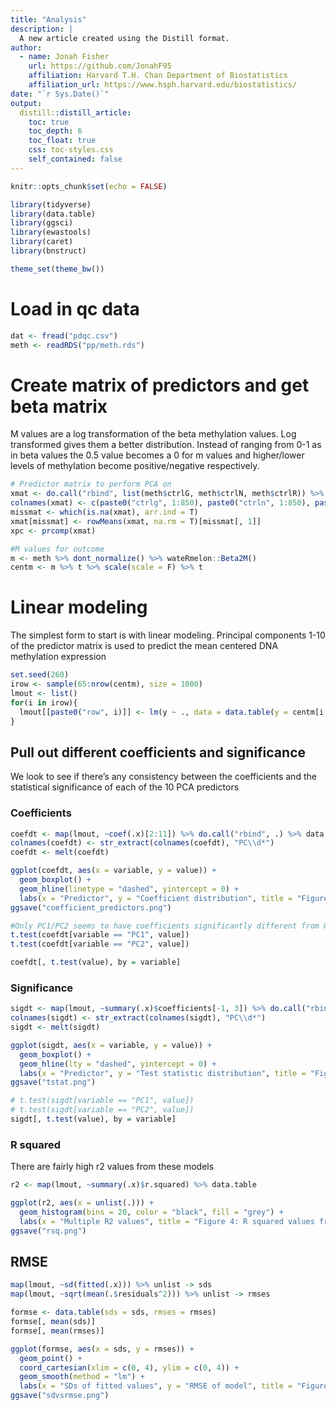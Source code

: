 ```yaml
---
title: "Analysis"
description: |
  A new article created using the Distill format.
author:
  - name: Jonah Fisher
    url: https://github.com/JonahF95
    affiliation: Harvard T.H. Chan Department of Biostatistics
    affiliation_url: https://www.hsph.harvard.edu/biostatistics/
date: "`r Sys.Date()`"
output: 
  distill::distill_article:
    toc: true
    toc_depth: 6
    toc_float: true
    css: toc-styles.css
    self_contained: false
---
```


```r
knitr::opts_chunk$set(echo = FALSE)

library(tidyverse)
library(data.table)
library(ggsci)
library(ewastools)
library(caret)
library(bnstruct)

theme_set(theme_bw())
```

# Load in qc data

```r
dat <- fread("pdqc.csv")
meth <- readRDS("pp/meth.rds")
```

# Create matrix of predictors and get beta matrix

M values are a log transformation of the beta methylation values. Log transformed
gives them a better distribution. Instead of ranging from 0-1 as in beta values
the 0.5 value becomes a 0 for m values and higher/lower levels of methylation become
positive/negative respectively.

```r
# Predictor matrix to perform PCA on
xmat <- do.call("rbind", list(meth$ctrlG, meth$ctrlN, meth$ctrlR)) %>% t
colnames(xmat) <- c(paste0("ctrlg", 1:850), paste0("ctrln", 1:850), paste0("ctrlr", 1:850))
missmat <- which(is.na(xmat), arr.ind = T)
xmat[missmat] <- rowMeans(xmat, na.rm = T)[missmat[, 1]]
xpc <- prcomp(xmat)

#M values for outcome
m <- meth %>% dont_normalize() %>% wateRmelon::Beta2M()
centm <- m %>% t %>% scale(scale = F) %>% t
```

# Linear modeling

The simplest form to start is with linear modeling. Principal components 1-10 of
the predictor matrix is used to predict the mean centered DNA methylation
expression

```r
set.seed(260)
irow <- sample(65:nrow(centm), size = 1000)
lmout <- list()
for(i in irow){
  lmout[[paste0("row", i)]] <- lm(y ~ ., data = data.table(y = centm[i,], x = xpc$x[, 1:10]))
}
```

## Pull out different coefficients and significance

We look to see if there's any consistency between the coefficients and the statistical
significance of each of the 10 PCA predictors

### Coefficients

```r
coefdt <- map(lmout, ~coef(.x)[2:11]) %>% do.call("rbind", .) %>% data.table
colnames(coefdt) <- str_extract(colnames(coefdt), "PC\\d*")
coefdt <- melt(coefdt)

ggplot(coefdt, aes(x = variable, y = value)) +
  geom_boxplot() +
  geom_hline(linetype = "dashed", yintercept = 0) +
  labs(x = "Predictor", y = "Coefficient distribution", title = "Figure 3: Coefficient boxplots from linear modeling")
ggsave("coefficient_predictors.png")

#Only PC1/PC2 seems to have coefficients significantly different from 0 consistently
t.test(coefdt[variable == "PC1", value])
t.test(coefdt[variable == "PC2", value])

coefdt[, t.test(value), by = variable]
```

### Significance

```r
sigdt <- map(lmout, ~summary(.x)$coefficients[-1, 3]) %>% do.call("rbind", .) %>% data.table
colnames(sigdt) <- str_extract(colnames(sigdt), "PC\\d*")
sigdt <- melt(sigdt)

ggplot(sigdt, aes(x = variable, y = value)) +
  geom_boxplot() +
  geom_hline(lty = "dashed", yintercept = 0) +
  labs(x = "Predictor", y = "Test statistic distribution", title = "Figure 3: Coefficient boxplots from linear modeling")
ggsave("tstat.png")

# t.test(sigdt[variable == "PC1", value])
# t.test(sigdt[variable == "PC2", value])
sigdt[, t.test(value), by = variable]
```

### R squared

There are fairly high r2 values from these models

```r
r2 <- map(lmout, ~summary(.x)$r.squared) %>% data.table

ggplot(r2, aes(x = unlist(.))) +
  geom_histogram(bins = 20, color = "black", fill = "grey") +
  labs(x = "Multiple R2 values", title = "Figure 4: R squared values from linear modeling")
ggsave("rsq.png")

```


## RMSE

```r
map(lmout, ~sd(fitted(.x))) %>% unlist -> sds
map(lmout, ~sqrt(mean(.$residuals^2))) %>% unlist -> rmses

formse <- data.table(sds = sds, rmses = rmses)
formse[, mean(sds)]
formse[, mean(rmses)]

ggplot(formse, aes(x = sds, y = rmses)) +
  geom_point() +
  coord_cartesian(xlim = c(0, 4), ylim = c(0, 4)) +
  geom_smooth(method = "lm") +
  labs(x = "SDs of fitted values", y = "RMSE of model", title = "Figure 5: Fitted values SDs vs. RMSEs from linear modeling")
ggsave("sdvsrmse.png")
```


